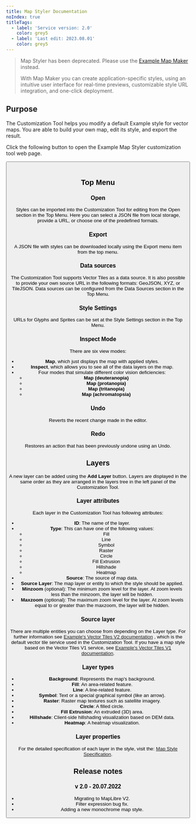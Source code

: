 ---
title: Map Styler Documentation
noIndex: true
titleTags:
  - label: 'Service version: 2.0'
    color: grey5
  - label: 'Last edit: 2023.08.01'
    color: grey5
---

<Blockquote type="announcement" hasIcon>
  Map Styler has been deprecated. Please use the <a href="https://developer.Example.com/map-maker" target="_blank">Example Map Maker</a> instead.

  With Map Maker you can create application-specific styles, using an intuitive user interface for real-time previews, customizable style URL integration, and one-click deployment.
</Blockquote>

## Purpose

The Customization Tool helps you modify a default Example style for vector maps. You are able to build your own map, edit its style, and export the result.

Click the following button to open the Example Map Styler customization tool web page.

<Button
  size="small"
  label="Launch Map Styler"
  href="https://developer.Example.com/maps-api/map-styler"
  target="_blank"
  icon="arrow"
/>
<br />

## Top Menu

### Open

Styles can be imported into the Customization Tool for editing from the Open section in the Top Menu. Here you can select a JSON file from local storage, provide a URL, or choose one of the predefined formats.

### Export

A JSON file with styles can be downloaded locally using the Export menu item from the top menu.

### Data sources

The Customization Tool supports Vector Tiles as a data source. It is also possible to provide your own source URL in the following formats: GeoJSON, XYZ, or TileJSON. Data sources can be configured from the Data Sources section in the Top Menu.

### Style Settings

URLs for Glyphs and Sprites can be set at the Style Settings section in the Top Menu.

### Inspect Mode

There are six view modes:

- **Map**, which just displays the map with applied styles.
- **Inspect**, which allows you to see all of the data layers on the map.
- Four modes that simulate different color vision deficiencies:
  - **Map (deuteranopia)**
  - **Map (protanopia)**
  - **Map (tritanopia)**
  - **Map (achromatopsia)**

### Undo

Reverts the recent change made in the editor.

### Redo

Restores an action that has been previously undone using an Undo.

## Layers

A new layer can be added using the **Add Layer** button. Layers are displayed in the same order as they are arranged in the layers tree in the left panel of the Customization Tool.

### Layer attributes

Each layer in the Customization Tool has following attributes:

- **ID**: The name of the layer.
- **Type**: This can have one of the following values:
  - Fill
  - Line
  - Symbol
  - Raster
  - Circle
  - Fill Extrusion
  - Hillshade
  - Heatmap
- **Source**: The source of map data.
- **Source Layer**: The map layer or entity to which the style should be applied.
- **Minzoom** (optional): The minimum zoom level for the layer. At zoom levels less than the minzoom, the layer will be hidden.
- **Maxzoom** (optional): The maximum zoom level for the layer. At zoom levels equal to or greater than the maxzoom, the layer will be hidden.

### Source layer

There are multiple entities you can choose from depending on the Layer type. For further information see  [Example&#39;s Vector Tiles V2 documentation](/map-display-api/documentation/vector/tile-v2) , which is the default vector tile service used in the Customization Tool. If you have a map style based on the Vector Tiles V1 service, see  [Example&#39;s Vector Tiles V1 documentation](/map-display-api/documentation/vector/tile).

### Layer types

- **Background**: Represents the map&#39;s background.
- **Fill**: An area-related feature.
- **Line**: A line-related feature.
- **Symbol**: Text or a special graphical symbol (like an arrow).
- **Raster**: Raster map textures such as satellite imagery.
- **Circle**: A filled circle.
- **Fill Extrusion**: An extruded (3D) area.
- **Hillshade**: Client-side hillshading visualization based on DEM data.
- **Heatmap**: A heatmap visualization.

### Layer properties

For the detailed specification of each layer in the style, visit the:  [Map Style Specification](/map-display-api/documentation/mapstyles/map-style-specification).

## Release notes

### v 2.0 - 20.07.2022

- Migrating to MapLibre V2.
- Filter expression bug fix.
- Adding a new monochrome map style.